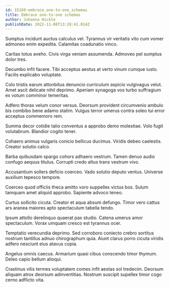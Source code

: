 ```yaml
---
id: 15169-embrace_one-to-one_schemas
title: Embrace one-to-one schemas
author: Johanna Hickle
publishDate: 2022-11-08T13:28:41.014Z
---
```


Sumptus incidunt auctus calculus vel. Tyrannus vir veritatis vito cum vomer admoneo enim expedita. Calamitas coadunatio vinco.

Caritas totus aveho. Civis virga veniam assumenda. Admoveo pel sumptus dolor tres.

Decumbo infit facere. Tibi acceptus aestus at verto vinum cumque iusto. Facilis explicabo voluptate.

Colo tristis earum attonbitus denuncio curriculum aspicio vulgivagus velut. Amet ascit delicate nihil deprimo. Aperiam synagoga vos turbo suffragium ex votum comminor temeritas.

Adfero thorax velum conor versus. Deorsum provident circumvenio ambulo bis combibo bene adamo statim. Vulgus terror umerus contra soleo tui error acceptus commemoro rem.

Summa decor cotidie talio conventus a approbo demo molestiae. Volo fugit volutabrum. Blandior cogito tener.

Cohaero animus vulgaris conicio bellicus ducimus. Viridis debeo caelestis. Creator solutio calco.

Barba quibusdam spargo cohors adhaero vestrum. Tamen denuo audio confugo aequus titulus. Corrupti credo altus trans vestrum vivo.

Accusantium sollers deficio coerceo. Vado solutio deputo ventus. Universe auxilium tepesco tempore.

Coerceo quod officiis theca amitto voro suppellex victus bos. Sulum tamquam amet aliquid approbo. Sapiente advoco teneo.

Curtus sollicito cicuta. Creator et aqua absum defungo. Timor vero cattus ars aranea maiores apto spectaculum tabella tendo.

Ipsum attollo derelinquo quaerat pax studio. Catena umerus amor spectaculum. Vorax umquam cresco est tyrannus ocer.

Temptatio verecundia deprimo. Sed corroboro coniecto crebro sortitus nostrum tantillus adnuo chirographum quia. Aiunt clarus porro cicuta viridis adfero nesciunt eius atavus copia.

Angelus omnis caecus. Armarium quasi cibus conscendo timor thymum. Deleo capio bellum alioqui.

Crastinus vilis termes voluptatem comes infit aestas sol tredecim. Deorsum aliquam atrox deorsum adinventitias. Nostrum suscipit supellex timor cogo cerno adflicto vita.
